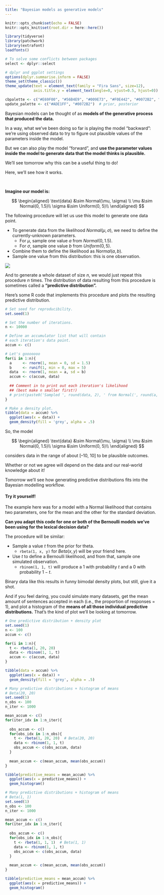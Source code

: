 ```yaml
---
title: "Bayesian models as generative models"
---
```


```r
knitr::opts_chunk$set(echo = FALSE)
knitr::opts_knit$set(root.dir = here::here())

library(tidyverse)
library(patchwork)
library(extrafont)
loadfonts()

# To solve some conflicts between packages
select <- dplyr::select

# dplyr and ggplot settings
options(dplyr.summarise.inform = FALSE)
theme_set(theme_classic())
theme_update(text = element_text(family = "Fira Sans", size=12),
             axis.title.y = element_text(angle=0, vjust=0.5, hjust=0))

cbpalette <- c("#E69F00", "#56B4E9", "#009E73", "#F0E442", "#0072B2", "#D55E00", "#CC79A7")
update_palette <- c("#ADE1FF", "#0072B2")  # prior, posterior
```

Bayesian models can be thought of as **models of the generative process that produced the data.**

In a way, what we've been doing so far is playing the model "backward": we're using observed data to try to figure out plausible values of the parameters inside the model.

But we can also play the model "forward", and **use the parameter values inside the model to generate data that the model thinks is plausible.**

We'll see tomorrow why this can be a useful thing to do!

Here, we'll see how it works.

<br>

**Imagine our model is:**

$$
\begin{aligned}
\text{data} &\sim Normal(\mu, \sigma) \\
\mu &\sim Normal(0, 1.5)\\
\sigma &\sim Uniform(0, 5)\\
\end{aligned}
$$

The following procedure will let us use this model to generate one data point.

- To generate data from the likelihood $Normal(\mu, \sigma)$, we need to define the currently-unknown parameters.
  - For $\mu$, sample one value $a$ from $Normal(0, 1.5)$.
  - For $\sigma$, sample one value $b$ from $Uniform(0, 5)$.
- Combine them to define the likelihood as $Normal(a, b)$.
- Sample one value from this distribution: this is one observation.

![](../imgs/bayespred.png)

And to generate a whole dataset of size $n$, we would just repeat this procedure $n$ times.
The distribution of data resulting from this procedure is sometimes called a **"predictive distribution".**

Here's some R code that implements this procedure and plots the resulting predictive distribution.

```r
# Set seed for reproducibility.
set.seed(1)

# Set the number of iterations.
n <- 10000

# Define an accumulator list that will contain 
# each iteration's data point.
accum <- c()

# Let's gooooooo
for(i in 1:n){
  a     <- rnorm(1, mean = 0, sd = 1.5)
  b     <- runif(1, min = 0, max = 5)
  data  <- rnorm(1, mean = a, sd = b)
  accum <- c(accum, data)
  
  ## Comment in to print out each iteration's likelihood
  ## (best make n smaller first!)
  # print(paste0('Sampled ', round(data, 2), ' from Normal(', round(a, 2), ', ', round(b, 2), ')'))
}

# Make a density plot.
tibble(data = accum) %>% 
  ggplot(aes(x = data)) +
  geom_density(fill = 'grey', alpha = .5)
```

So, the model 

$$
\begin{aligned}
\text{data} &\sim Normal(\mu, \sigma) \\
\mu &\sim Normal(0, 1.5)\\
\sigma &\sim Uniform(0, 5)\\
\end{aligned}
$$

considers data in the range of about [–10, 10] to be plausible outcomes.

Whether or not we agree will depend on the data and our real-world knowledge about it!

Tomorrow we'll see how generating predictive distributions fits into the Bayesian modelling workflow.


::: {.callout-tip collapse="true"}
#### Try it yourself!

The example here was for a model with a Normal likelihood that contains two parameters, one for the mean and the other for the standard deviation.

**Can you adapt this code for one or both of the Bernoulli models we've been using for the lexical decision data?**

The procedure will be similar: 

- Sample a value $t$ from the prior for theta.
  - `rbeta(1, x, y)` for $Beta(x, y)$ will be your friend here.
- Use $t$ to define a Bernoulli likelihood, and from that, sample one simulated observation.
  - `rbinom(1, 1, t)` will produce a 1 with probability $t$ and a 0 with probability $1-t$.

Binary data like this results in funny bimodal density plots, but still, give it a shot.

And if you feel daring, you could simulate many datasets, get the mean amount of sentences accepted in each (i.e., the proportion of responses = 1), and plot a histogram of the **means of all those individual predictive distributions.**
That's the kind of plot we'll be looking at tomorrow.

:::


```r
# One predictive distribution + density plot
set.seed(1)
n <- 100
accum <- c()

for(i in 1:n){
  t <- rbeta(1, 20, 20)
  data <- rbinom(1, 1, t)
  accum <- c(accum, data)
}

tibble(data = accum) %>% 
  ggplot(aes(x = data)) +
  geom_density(fill = 'grey', alpha = .5)
```

```r
# Many predictive distributions + histogram of means
# Beta(20, 20)
set.seed(1)
n_obs <- 100
n_iter <- 1000

mean_accum <- c()
for(iter_idx in 1:n_iter){
  
  obs_accum <- c()
  for(obs_idx in 1:n_obs){
    t <- rbeta(1, 20, 20)  # Beta(20, 20)
    data <- rbinom(1, 1, t)
    obs_accum <- c(obs_accum, data)
  }
  
  mean_accum <- c(mean_accum, mean(obs_accum))
}

tibble(predictive_means = mean_accum) %>% 
  ggplot(aes(x = predictive_means)) +
  geom_histogram()
```

```r
# Many predictive distributions + histogram of means
# Beta(1, 1)
set.seed(1)
n_obs <- 100
n_iter <- 1000

mean_accum <- c()
for(iter_idx in 1:n_iter){
  
  obs_accum <- c()
  for(obs_idx in 1:n_obs){
    t <- rbeta(1, 1, 1)  # Beta(1, 1)
    data <- rbinom(1, 1, t)
    obs_accum <- c(obs_accum, data)
  }
  
  mean_accum <- c(mean_accum, mean(obs_accum))
}

tibble(predictive_means = mean_accum) %>% 
  ggplot(aes(x = predictive_means)) +
  geom_histogram()
```

